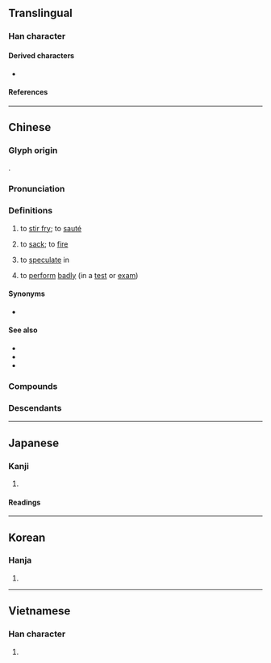 {{character info}}
==Translingual==

===Han character===
{{Han char|rn=86|rad=火|as=04|sn=8|four=99820|canj=FFH|ids=⿰火少}}

====Derived characters====
* {{l|mul|[[𫷴]]}}

====References====
{{Han ref|kx=0667.170|dkj=18915|dj=1076.250|hdz=32191.150|uh=7092}}

----

==Chinese==
{{zh-forms|alt=煼,𩱦,㷅,焣,𩱈,𢐨,𤑵,𤌽,𤌉,𤊛,㶤,𤊝}}

===Glyph origin===
{{Han etym}}
{{Han compound|火|少|ls=psc|c1=s|c2=p}}.

===Pronunciation===
{{zh-pron
|m=chǎo
|m-s=cao3
|c=caau2
|h=pfs=chháu
|mn=chhá/chháu
|mn_note=chhá - vernacular; chháu - literary
|mn-t=ca2
|w=2tshau
|mc=y
|oc=y
|cat=v
}}

===Definitions===
{{zh-hanzi}}

# to [[stir fry]]; to [[sauté]]
#: {{zh-x|炒飯、炒麵|'''fried''' rice; '''chow''' mein|C}}
# {{lb|zh|slang}} to [[sack]]; to [[fire]]
#: {{zh-also|炒魷魚}}
#: {{zh-x|因為{wai6} 金融風暴，公司 炒 咗 一百 個 員工。|Due to the financial crisis, the company '''fired''' 100 employees.|C}}
# {{lb|zh|Cantonese}} to [[speculate]] in
#: {{zh-x|炒 股票{piu3}|to '''speculate''' in stocks|C}}
#: {{zh-x|炒 樓{lau4-2}|to '''speculate''' in property|C}}
# {{lb|zh|Hong Kong Cantonese}} to [[perform]] [[badly]] (in a [[test]] or [[exam]])
#: {{zh-x|我 炒 咗 琴日 份 數學 考試。|I '''screwed up''' my maths exam yesterday.|C}}

====Synonyms====
* {{sense|to sack}}
{{zh-syn-saurus|解僱}}
{{zh-dial|解僱}}

====See also====
* {{zh-l|煸}}
* {{zh-l|煎}}
* {{zh-l|炸|tr=zhá}}

===Compounds===
{{zh-der|炒菜|炒飯|炒肝|炒車|炒鍋|炒匯|炒貨|炒家|炒冷飯|炒買炒賣|炒米|炒麵|炒勺|炒魷|炒餸|炒作|拗彆攪炒|炒冰|炒刺|炒咬|炒地皮|炒栗子|炒米粉|炒肝兒|炒股票|炒蛋|炒豆兒|炒買|炒賣|炒鐵|烘炒|煎炒|番茄炒蛋|瞎炒蛋|鬧炒|攬炒|翻炒|糖炒栗子|炒蝦拆蟹}}

===Descendants===
{{CJKV||しょう|j2=そう|초|xào}}

{{zh-cat|Intermediate}}

----

==Japanese==

===Kanji===
{{ja-kanji|grade=|rs=火04}}

# {{rfdef|ja|sort=火04}}

====Readings====
{{ja-readings
|goon=しょう
|kanon=そう
|kun=い-る, いた-める
}}

----

==Korean==

===Hanja===
{{ko-hanja|hangeul=초|eumhun=|rv=cho|mr=ch'o|y=cho}}

# {{rfdef|ko|sort=火04}}

----

==Vietnamese==

===Han character===
{{vi-readings|reading=sao, xào, xáo|rs=火04}}

# {{rfdef|vi|sort=火04}}